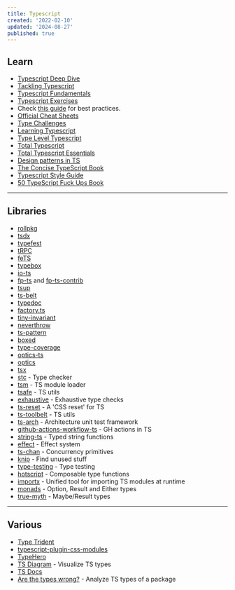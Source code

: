 ```yaml
---
title: Typescript
created: '2022-02-10'
updated: '2024-08-27'
published: true
---
```


## Learn

- [Typescript Deep Dive](https://basarat.gitbook.io/typescript)
- [Tackling Typescript](https://exploringjs.com/tackling-ts/toc.html)
- [Typescript Fundamentals](https://joyofcode.xyz/typescript-fundamentals)
- [Typescript Exercises](https://typescript-exercises.github.io/)
- Check [this guide](https://ts.dev/style/) for best practices.
- [Official Cheat Sheets](https://www.typescriptlang.org/cheatsheets)
- [Type Challenges](https://github.com/type-challenges/type-challenges)
- [Learning Typescript](https://www.learningtypescript.com/)
- [Type Level Typescript](https://type-level-typescript.com/)
- [Total Typescript](https://github.com/total-typescript)
- [Total Typescript Essentials](https://www.totaltypescript.com/books/total-typescript-essentials)
- [Design patterns in TS](https://refactoring.guru/design-patterns/typescript)
- [The Concise TypeScript Book](https://github.com/gibbok/typescript-book)
- [Typescript Style Guide](https://mkosir.github.io/typescript-style-guide/)
- [50 TypeScript Fuck Ups Book](https://github.com/azat-co/50-ts)

---

## Libraries

- [rollpkg](https://github.com/rafgraph/rollpkg)
- [tsdx](https://github.com/jaredpalmer/tsdx)
- [typefest](https://github.com/sindresorhus/type-fest)
- [tRPC](https://trpc.io/)
- [feTS](https://github.com/ardatan/feTS)
- [typebox](https://github.com/sinclairzx81/typebox)
- [io-ts](https://github.com/gcanti/io-ts)
- [fp-ts](https://github.com/gcanti/fp-ts) and [fp-ts-contrib](https://github.com/gcanti/fp-ts-contrib)
- [tsup](https://github.com/egoist/tsup)
- [ts-belt](https://mobily.github.io/ts-belt/)
- [typedoc](https://typedoc.org/)
- [factory.ts](https://github.com/willryan/factory.ts)
- [tiny-invariant](https://github.com/alexreardon/tiny-invariant)
- [neverthrow](https://github.com/supermacro/neverthrow)
- [ts-pattern](https://github.com/gvergnaud/ts-pattern)
- [boxed](https://github.com/swan-io/boxed)
- [type-coverage](https://github.com/plantain-00/type-coverage)
- [optics-ts](https://github.com/akheron/optics-ts)
- [optics](https://github.com/TSOptics/optics)
- [tsx](https://github.com/esbuild-kit/tsx)
- [stc](https://github.com/dudykr/stc) - Type checker
- [tsm](https://github.com/lukeed/tsm) - TS module loader
- [tsafe](https://github.com/garronej/tsafe) - TS utils
- [exhaustive](https://github.com/lukemorales/exhaustive) - Exhaustive type checks
- [ts-reset](https://github.com/total-typescript/ts-reset) - A 'CSS reset' for TS
- [ts-toolbelt](https://github.com/millsp/ts-toolbelt) - TS utils
- [ts-arch](https://github.com/ts-arch/ts-arch) - Architecture unit test framework
- [github-actions-workflow-ts](https://github.com/emmanuelnk/github-actions-workflow-ts) - GH actions in TS
- [string-ts](https://github.com/gustavoguichard/string-ts) - Typed string functions
- [effect](https://github.com/Effect-TS/effect) - Effect system
- [ts-chan](https://github.com/joeycumines/ts-chan) - Concurrency primitives
- [knip](https://github.com/webpro/knip) - Find unused stuff
- [type-testing](https://github.com/MichiganTypeScript/type-testing) - Type testing
- [hotscript](https://github.com/gvergnaud/hotscript) - Composable type functions
- [importx](https://github.com/antfu/importx) - Unified tool for importing TS modules at runtime
- [monads](https://github.com/thames-technology/monads) - Option, Result and Either types
- [true-myth](https://github.com/true-myth/true-myth) - Maybe/Result types

---

## Various

- [Type Trident](https://github.com/anuraghazra/type-trident)
- [typescript-plugin-css-modules](https://github.com/mrmckeb/typescript-plugin-css-modules)
- [TypeHero](https://typehero.dev/)
- [TS Diagram](https://tsdiagram.com/) - Visualize TS types
- [TS Docs](https://tsdocs.dev/)
- [Are the types wrong?](https://github.com/arethetypeswrong/arethetypeswrong.github.io) - Analyze TS types of a package
